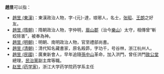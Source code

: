'''趙昱'''可以指：
* [[趙昱_(東漢)|趙昱 (東漢)]]：東漢政治人物，字-{元}-達，琅琊人，名士，[[张昭_(三国)|张昭]]、[[王朗_(三国)|王朗]]之好友。
* [[趙昱_(隋朝)|趙昱 (隋朝)]]：隋朝政治人物，字仲明，[[眉山郡|眉山郡]]（治今[[樂山|樂山]]）太守，相傳曾“斬蛟除害”，被奉為神。
* [[趙昱_(明朝)|趙昱 (明朝)]]：明朝、南明政治人物，官至禮部尚書。
* [[趙昱_(清朝)|趙昱 (清朝)]]：清代知名藏書家，原名殿昴，字功千，号谷林，浙江杭州人。
* [[趙昱_(民國)|趙昱 (民國)]]：廣東新會人，早年追隨[[孫中山|孫中山]]革命，加入洪門，曾任洪門[[致公堂|致公堂]]總理，[[民治黨|民治黨]]副主席等職。
* [[赵昱_(药学家)|赵昱 (药学家)]]，浙江大学药学院药学系主任
{{disambig|Y昱|cat=二字赵姓人名消歧义}}